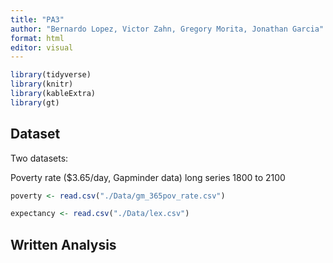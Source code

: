 ```yaml
---
title: "PA3"
author: "Bernardo Lopez, Victor Zahn, Gregory Morita, Jonathan Garcia"
format: html
editor: visual
---
```


```r
library(tidyverse)
library(knitr)
library(kableExtra)
library(gt)
```

## Dataset

Two datasets:

Poverty rate (\$3.65/day, Gapminder data) long series 1800 to 2100

```r

poverty <- read.csv("./Data/gm_365pov_rate.csv")

```


```r

expectancy <- read.csv("./Data/lex.csv")

```

## Written Analysis


